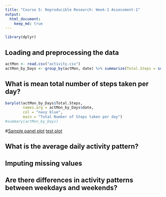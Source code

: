 ```yaml
---
title: "Course 5: Reproducible Research: Week-1 Assessment-1"
output: 
  html_document:
    keep_md: true
---
```


```r
library(dplyr)
```

## Loading and preprocessing the data
```r
actMon <- read.csv("activity.csv")
actMon_by_Days <- group_by(actMon, date) %>% summarize(Total.Steps = sum(steps, na.rm = TRUE))
```

## What is mean total number of steps taken per day?
```r
barplot(actMon_by_Days$Total.Steps,
        names.arg = actMon_by_Days$date,
        col = "navy blue",
        main = "Total Number of Steps taken per day")
#summary(actMon_by_Days)
```

#[Sample panel plot](Course-5_Week-1_Assignment1_files\figure-html\unnamed-chunk-3-3.png) 
[test plot](barplot-1.png)

## What is the average daily activity pattern?



## Imputing missing values



## Are there differences in activity patterns between weekdays and weekends?

